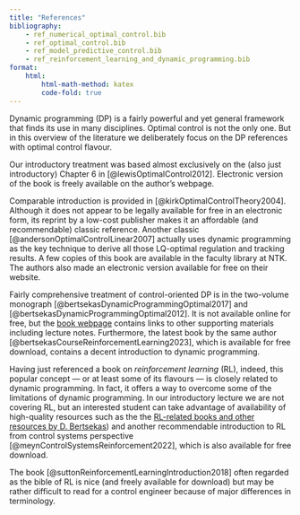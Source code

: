 ```yaml
---
title: "References"
bibliography: 
    - ref_numerical_optimal_control.bib
    - ref_optimal_control.bib
    - ref_model_predictive_control.bib
    - ref_reinforcement_learning_and_dynamic_programming.bib
format:
    html:
        html-math-method: katex
        code-fold: true
---
```


Dynamic programming (DP) is a fairly powerful and yet general framework that finds its use in many disciplines. Optimal control is not the only one. But in this overview of the literature we deliberately focus on the DP references with optimal control flavour.

Our introductory treatment was based almost exclusively on the (also just introductory) Chapter 6 in [@lewisOptimalControl2012]. Electronic version of the book is freely available on the author's webpage. 

Comparable introduction is provided in [@kirkOptimalControlTheory2004]. Although it does not appear to be legally available for free in an electronic form, its reprint by a low-cost publisher makes it an affordable (and recommendable) classic reference. Another classic [@andersonOptimalControlLinear2007] actually uses dynamic programming as the key technique to derive all those LQ-optimal regulation and tracking results. A few copies of this book are available in the faculty library at NTK. The authors also made an electronic version available for free on their website.

Fairly comprehensive treatment of control-oriented DP is in the two-volume monograph [@bertsekasDynamicProgrammingOptimal2017] and [@bertsekasDynamicProgrammingOptimal2012]. It is not available online for free, but the [book webpage](http://www.athenasc.com/dpbook.html) contains links to other supporting materials including lecture notes. Furthermore, the latest book by the same author [@bertsekasCourseReinforcementLearning2023], which is available for free download, contains a decent introduction to dynamic programming.

Having just referenced a book on *reinforcement learning* (RL), indeed, this popular concept — or at least some of its flavours — is closely related to dynamic programming. In fact, it offers a way to overcome some of the limitations of dynamic programming. In our introductory lecture we are not covering RL, but an interested student can take advantage of availability of high-quality resources such as the the [RL-related books and other resources by D. Bertsekas ](https://www.mit.edu/~dimitrib/RLbook.html)) and another recommendable introduction to RL from control systems perspective [@meynControlSystemsReinforcement2022], which is also available for free download.

The book [@suttonReinforcementLearningIntroduction2018] often regarded as the bible of RL is nice (and freely available for download) but may be rather difficult to read for a control engineer because of major differences in terminology. 